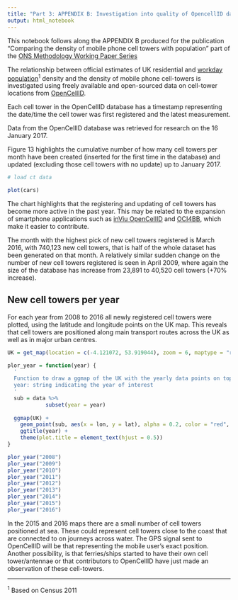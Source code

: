 ```yaml
---
title: "Part 3: APPENDIX B: Investigation into quality of OpencellID data"
output: html_notebook
---
```


This notebook follows along the APPENDIX B produced for the publication "Comparing the density of mobile phone cell towers with population" part of the [ONS Methodology Working Paper Series]()

The relationship between official estimates of UK residential and [workday population](https://www.ons.gov.uk/peoplepopulationandcommunity/populationandmigration/populationestimates/articles/theworkdaypopulationofenglandandwales/2013-10-31#data)<sup>1</sup> density and the density of mobile phone cell-towers is investigated using freely available and open-sourced data on cell-tower locations from [OpenCellID](https://opencellid.org/).

Each cell tower in the OpenCellID database has a timestamp representing the date/time the cell tower was first registered and the latest measurement. 

Data from the OpenCellID database was retrieved for research on the 16 January 2017.

Figure 13 highlights the cumulative number of how many cell towers per month have been created (inserted for the first time in the database) and updated (excluding those cell towers with no update) up to January 2017.

```r
# load ct data
```



```r
plot(cars)
```

The chart highlights that the registering and updating of cell towers has become more active in the past year. This may be related to the expansion of smartphone applications such as [inViu OpenCellID](http://wiki.opencellid.org/wiki/Data_sources) and [OCI4BB](https://sourceforge.net/projects/oci4bb/), which make it easier to contribute.

The month with the highest pick of new cell towers registered is March 2016, with 740,123 new cell towers, that is half of the whole dataset has been generated on that month. A relatively similar sudden change on the number of new cell towers registered is seen in April 2009, where again the size of the database has increase from 23,891 to 40,520 cell towers (+70% increase).

## New cell towers per year

For each year from 2008 to 2016 all newly registered cell towers were plotted, using the latitude and longitude points on the UK map. This reveals that cell towers are positioned along main transport routes across the UK as well as in major urban centres.



```r
UK = get_map(location = c(-4.121072, 53.919044), zoom = 6, maptype = "roadmap")

plor_year = function(year) {
  '
  Function to draw a ggmap of the UK with the yearly data points on top of it 
  year: string indicating the year of interest
  '
  sub = data %>% 
            subset(year = year)
  
  ggmap(UK) +
    geom_point(sub, aes(x = lon, y = lat), alpha = 0.2, color = "red", size = .5) +
    ggtitle(year) + 
    theme(plot.title = element_text(hjust = 0.5))
}
```

```r
plor_year("2008")
plor_year("2009")
plor_year("2010")
plor_year("2011")
plor_year("2012")
plor_year("2013")
plor_year("2014")
plor_year("2015")
plor_year("2016")
```

In the 2015 and 2016 maps there are a small number of cell towers positioned at sea. These could represent cell towers close to the coast that are connected to on journeys across water. The GPS signal sent to OpenCellID will be that representing the mobile user’s exact position. Another possibility, is that ferries/ships started to have their own cell tower/antennae or that contributors to OpenCellID have just made an observation of these cell-towers.   

---
<sup>1</sup> Based on Census 2011

